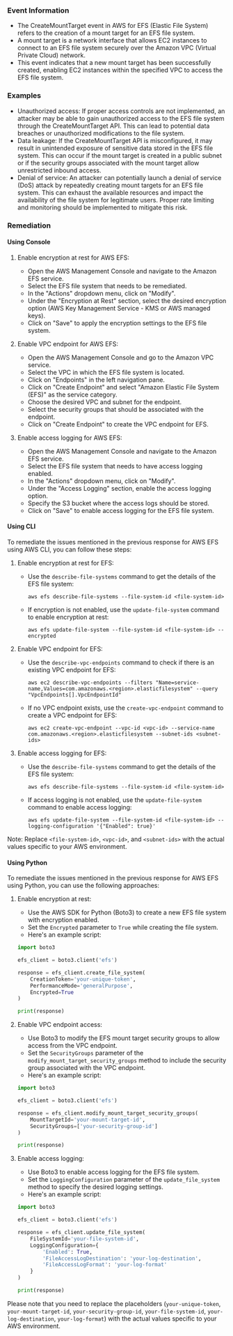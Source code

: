 
### Event Information

- The CreateMountTarget event in AWS for EFS (Elastic File System) refers to the creation of a mount target for an EFS file system.
- A mount target is a network interface that allows EC2 instances to connect to an EFS file system securely over the Amazon VPC (Virtual Private Cloud) network.
- This event indicates that a new mount target has been successfully created, enabling EC2 instances within the specified VPC to access the EFS file system.


### Examples

- Unauthorized access: If proper access controls are not implemented, an attacker may be able to gain unauthorized access to the EFS file system through the CreateMountTarget API. This can lead to potential data breaches or unauthorized modifications to the file system.
- Data leakage: If the CreateMountTarget API is misconfigured, it may result in unintended exposure of sensitive data stored in the EFS file system. This can occur if the mount target is created in a public subnet or if the security groups associated with the mount target allow unrestricted inbound access.
- Denial of service: An attacker can potentially launch a denial of service (DoS) attack by repeatedly creating mount targets for an EFS file system. This can exhaust the available resources and impact the availability of the file system for legitimate users. Proper rate limiting and monitoring should be implemented to mitigate this risk.

### Remediation

#### Using Console

1. Enable encryption at rest for AWS EFS:
   - Open the AWS Management Console and navigate to the Amazon EFS service.
   - Select the EFS file system that needs to be remediated.
   - In the "Actions" dropdown menu, click on "Modify".
   - Under the "Encryption at Rest" section, select the desired encryption option (AWS Key Management Service - KMS or AWS managed keys).
   - Click on "Save" to apply the encryption settings to the EFS file system.

2. Enable VPC endpoint for AWS EFS:
   - Open the AWS Management Console and go to the Amazon VPC service.
   - Select the VPC in which the EFS file system is located.
   - Click on "Endpoints" in the left navigation pane.
   - Click on "Create Endpoint" and select "Amazon Elastic File System (EFS)" as the service category.
   - Choose the desired VPC and subnet for the endpoint.
   - Select the security groups that should be associated with the endpoint.
   - Click on "Create Endpoint" to create the VPC endpoint for EFS.

3. Enable access logging for AWS EFS:
   - Open the AWS Management Console and navigate to the Amazon EFS service.
   - Select the EFS file system that needs to have access logging enabled.
   - In the "Actions" dropdown menu, click on "Modify".
   - Under the "Access Logging" section, enable the access logging option.
   - Specify the S3 bucket where the access logs should be stored.
   - Click on "Save" to enable access logging for the EFS file system.

#### Using CLI

To remediate the issues mentioned in the previous response for AWS EFS using AWS CLI, you can follow these steps:

1. Enable encryption at rest for EFS:
   - Use the `describe-file-systems` command to get the details of the EFS file system: 
     ```
     aws efs describe-file-systems --file-system-id <file-system-id>
     ```
   - If encryption is not enabled, use the `update-file-system` command to enable encryption at rest:
     ```
     aws efs update-file-system --file-system-id <file-system-id> --encrypted
     ```

2. Enable VPC endpoint for EFS:
   - Use the `describe-vpc-endpoints` command to check if there is an existing VPC endpoint for EFS:
     ```
     aws ec2 describe-vpc-endpoints --filters "Name=service-name,Values=com.amazonaws.<region>.elasticfilesystem" --query "VpcEndpoints[].VpcEndpointId"
     ```
   - If no VPC endpoint exists, use the `create-vpc-endpoint` command to create a VPC endpoint for EFS:
     ```
     aws ec2 create-vpc-endpoint --vpc-id <vpc-id> --service-name com.amazonaws.<region>.elasticfilesystem --subnet-ids <subnet-ids>
     ```

3. Enable access logging for EFS:
   - Use the `describe-file-systems` command to get the details of the EFS file system:
     ```
     aws efs describe-file-systems --file-system-id <file-system-id>
     ```
   - If access logging is not enabled, use the `update-file-system` command to enable access logging:
     ```
     aws efs update-file-system --file-system-id <file-system-id> --logging-configuration '{"Enabled": true}'
     ```

Note: Replace `<file-system-id>`, `<vpc-id>`, and `<subnet-ids>` with the actual values specific to your AWS environment.

#### Using Python

To remediate the issues mentioned in the previous response for AWS EFS using Python, you can use the following approaches:

1. Enable encryption at rest:
   - Use the AWS SDK for Python (Boto3) to create a new EFS file system with encryption enabled.
   - Set the `Encrypted` parameter to `True` while creating the file system.
   - Here's an example script:

   ```python
   import boto3

   efs_client = boto3.client('efs')

   response = efs_client.create_file_system(
       CreationToken='your-unique-token',
       PerformanceMode='generalPurpose',
       Encrypted=True
   )

   print(response)
   ```

2. Enable VPC endpoint access:
   - Use Boto3 to modify the EFS mount target security groups to allow access from the VPC endpoint.
   - Set the `SecurityGroups` parameter of the `modify_mount_target_security_groups` method to include the security group associated with the VPC endpoint.
   - Here's an example script:

   ```python
   import boto3

   efs_client = boto3.client('efs')

   response = efs_client.modify_mount_target_security_groups(
       MountTargetId='your-mount-target-id',
       SecurityGroups=['your-security-group-id']
   )

   print(response)
   ```

3. Enable access logging:
   - Use Boto3 to enable access logging for the EFS file system.
   - Set the `LoggingConfiguration` parameter of the `update_file_system` method to specify the desired logging settings.
   - Here's an example script:

   ```python
   import boto3

   efs_client = boto3.client('efs')

   response = efs_client.update_file_system(
       FileSystemId='your-file-system-id',
       LoggingConfiguration={
           'Enabled': True,
           'FileAccessLogDestination': 'your-log-destination',
           'FileAccessLogFormat': 'your-log-format'
       }
   )

   print(response)
   ```

Please note that you need to replace the placeholders (`your-unique-token`, `your-mount-target-id`, `your-security-group-id`, `your-file-system-id`, `your-log-destination`, `your-log-format`) with the actual values specific to your AWS environment.

